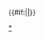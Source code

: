 {{Navbox
|state={{{state|autocollapse}}}
|name=高麗王后
|title=[[高麗]][[高麗國王配偶列表|王后]]及國王妃（附追尊王后及其他君主正室）
|style=width:650px; background:Aqua
|group1=高麗王后<br>（太祖至仁宗）
|list1=
{{Navbox|child
|evenodd=swap
|group1=[[高麗太祖|太祖]]
|list1=[[神惠王后|神惠王后柳氏]] - [[莊和王后|莊和王后吳氏]] - [[神明太后|神明太后劉氏]] - [[神靜太后|神靜太后皇甫氏]] - [[神成太后|神成太后金氏]] - [[貞德王后|貞德王后柳氏]]
|group2=[[高麗惠宗|惠宗]]
|list2=[[義和王后|義和王后林氏]]
|group3=[[高麗定宗|定宗]]
|list3=[[文恭王后|文恭王后朴氏]] - [[文成王后|文成王后朴氏]]
|group4=[[高麗光宗|光宗]]
|list4=[[大穆王后|大穆王后皇甫氏]]
|group5=[[高麗景宗|景宗]]
|list5=[[獻肅王后|獻肅王后金氏]] - [[獻懿王后|獻懿王后劉氏]] - [[獻哀王后|獻哀王太后皇甫氏]] - [[獻貞王后|獻貞王后皇甫氏]]
|group6=[[高麗成宗|成宗]]
|list6=[[文德王后|文德王后劉氏]]
|group7=[[高麗穆宗|穆宗]]
|list7=[[宣正王后|宣正王后劉氏]]
|group8=[[高麗顯宗|顯宗]]
|list8=[[元貞王后|元貞王后金氏]] - [[元和王后|元和王后崔氏]] - [[元成太后|元成太后金氏]] - [[元容王后|元容王后柳氏]]
|group9=[[高麗德宗|德宗]]
|list9=[[敬成王后|敬成王后金氏]] - [[孝思王后|孝思王后金氏]]
|group10=[[高麗靖宗|靖宗]]
|list10=[[容信王后|容信王后韓氏]] - [[容懿王后|容懿王后韓氏]] - [[容穆王后|容穆王后李氏]]
|group11=[[高麗文宗|文宗]]
|list11=[[仁平王后|仁平王后金氏]] - [[仁睿太后|仁睿太后李氏]]
}}
|group2=高麗王后<br>（順宗至高宗）
|list2=
{{Navbox|child
|evenodd=swap
|group1=[[高麗順宗|順宗]]
|list1=[[貞懿王后|貞懿王后王氏]]
|group2=[[高麗宣宗|宣宗]]
|list2=[[思肅太后|思肅太后李氏]]
|group3=[[高麗獻宗|獻宗]]
|list3=[[懷純王后|懷純王后蘇氏]]
|group4=[[高麗肅宗|肅宗]]
|list4=[[明懿太后|明懿太后柳氏]]
|group5=[[高麗睿宗|睿宗]]
|list5=[[敬和王后|敬和王后李氏]] - [[順德王后|文敬太后李氏]]
|group6=[[高麗仁宗|仁宗]]
|list6=[[恭睿太后|恭睿太后任氏]]
|group7=[[高麗毅宗|毅宗]]
|list7=[[莊敬王后|莊敬王后金氏]] - [[莊宣王后|莊宣王后崔氏]]
|group8=[[高麗明宗|明宗]]
|list8=[[光靖太后|光靖太后金氏]]
|group9=[[高麗神宗|神宗]]
|list9=[[宣靖太后|宣靖太后金氏]]
|group10=[[高麗熙宗|熙宗]]
|list10=[[成平王后|成平王后任氏]]
|group11=[[高麗康宗|康宗]]
|list11=[[思平王后|思平王后李氏]]<sup>#</sup> - [[元德太后|元德太后柳氏]]
|group12=[[高麗高宗|高宗]]
|list12=[[安惠太后|安惠太后柳氏]]
}}
|group3=高麗國王妃<br>（元公主宗女）<br>（孛儿只斤氏）
|list3=
{{Navbox|child
|evenodd=swap
|group1=[[高麗忠烈王|忠烈王]]
|list1=[[莊穆王后|莊穆王后·齐国大长公主忽都鲁揭里迷失]]
|group2=[[高丽忠宣王|忠宣王]]
|list2=[[寶塔實憐|王后·薊國大長公主宝塔实怜]]
|group3=[[高丽忠肃王|忠肅王]]
|list3=[[亦憐真八剌|王妃·濮国长公主亦怜真八剌]] - [[金童 (曹國長公主)|王妃·曹國長公主金童]] - [[伯顏忽都 (慶華公主)|王妃·慶華公主伯顏忽都]]
|group4=[[高丽忠惠王|忠惠王]]
|list4=[[亦怜真班|王妃·德寧公主亦怜真班]]
|group5=[[高麗恭愍王|恭愍王]]
|list5=[[仁德王后|仁德王后·承懿公主王佳珍]] - [[顺静王后|順靜王后韓氏]]
}}
|group4=追封王后
|list4=
{{Navbox|child
|evenodd=swap
|group1=[[高麗始祖|始祖]]
|list1=[[貞和王后|貞和王后康氏]]
|group2=[[高麗懿祖|懿祖]]
|list2=[[元昌王后]]
|group3=[[高麗世祖|世祖]]
|list3=[[威肃王后|威肅王后韓氏]]
|group4=[[王貞|文元王]]
|list4=[[文惠王后|文惠王后柳氏]]
|group5=[[高麗戴宗|戴宗]]
|list5=[[宣義王后|宣義王后柳氏]]
|group6=[[高麗成宗|成宗]]
|list6=[[文和王后|文和王后金氏]]
|group7=[[高麗安宗|安宗]]
|list7=[[獻貞王后|孝肅王后皇甫氏]]
|group8=[[高麗顯宗|顯宗]]
|list8=[[元惠王后|元惠王后金氏]] - [[元穆王后|元穆王后徐氏]] - [[元平王后|元平王后金氏]]
|group9=[[高麗順宗|順宗]]
|list9=[[宣禧王后|宣禧王后金氏]]
|group10=[[高麗睿宗|睿宗]]
|list10=[[文貞王后|文貞王后王氏]]
|group11=[[高麗仁宗|仁宗]]
|list11=[[宣平王后|宣平王后金氏]]
|group12=[[高麗元宗|元宗]]
|list12=[[順敬太后|順敬太后金氏]]
|group13=[[高丽忠肃王|忠肅王]]
|list13=[[恭元王后|恭元王后洪氏]]
}}
|group5=其他君主正室
|list5=
{{Navbox|child
|evenodd=swap
|group1=[[高麗仁宗|仁宗]]
|list1=[[廢妃李氏 (李資謙三女)|廢妃李氏]]<sup>#</sup> - [[廢妃李氏 (李資謙四女)|廢妃李氏]]<sup>#</sup>
|group2=[[王燾 (朝鮮公)|襄憲王]]
|list2=[[王妃李氏 (王燾)|王妃李氏]]
|group3=[[高麗英宗|英宗]]
|list3=王妃權氏
|group4=[[高麗恭讓王|恭讓王]]
|list4=[[順妃盧氏]]
}}
|group6=其他君主生母<br>（列出帝王為子）
|list6=
{{Navbox|child
|evenodd=swap
|group1=[[高丽忠肃王|忠肅王]]
|list1=[[也速真|懿妃也速真]]
|group2=[[高丽忠定王|忠定王]]
|list2=[[禧妃尹氏]]
|group3=[[高麗禑王|禑王]]
|list3=[[般若 (高麗)|般若]]
|group4=[[高麗昌王|昌王]]
|list4=[[謹妃李氏]]
|group5=[[高麗恭讓王|恭讓王]]
|list5=[[國大妃王氏|三韓國大妃王氏]]
}}
|below=注：<sup>#</sup>者为生前被废或身后被剥夺王后或國王妃资格。
|}}<includeonly>{{#if:{{{1|}}}||}}</includeonly><noinclude>
[[Category:朝鲜半岛王后模板|{{PAGENAME}}]]
[[Category:高麗后妃|*]]
</noinclude>